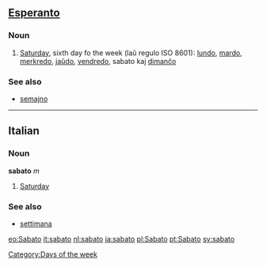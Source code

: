 ==[[Esperanto]]==
===Noun===

#[[Saturday]], sixth day fo the week (laŭ regulo ISO 8601): [[lundo]], [[mardo]], [[merkredo]], [[jaŭdo]], [[vendredo]], sabato kaj [[dimanĉo]]

===See also===
*[[semajno]]

----

==Italian==
===Noun===
'''sabato''' ''m''

# [[Saturday]]

===See also===
*[[settimana]]

[[Category:Days of the week]]

[[eo:Sabato]]
[[it:sabato]]
[[nl:sabato]]
[[ja:sabato]]
[[pl:Sabato]]
[[pt:Sabato]]
[[sv:sabato]]
